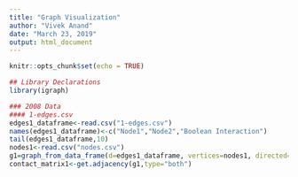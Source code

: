 ```yaml
---
title: "Graph Visualization"
author: "Vivek Anand"
date: "March 23, 2019"
output: html_document
---
```


```r
knitr::opts_chunk$set(echo = TRUE)
```

```r
## Library Declarations
library(igraph)

### 2008 Data
#### 1-edges.csv
edges1_dataframe<-read.csv("1-edges.csv")
names(edges1_dataframe)<-c("Node1","Node2","Boolean Interaction")
tail(edges1_dataframe,10)
nodes1<-read.csv("nodes.csv")
g1=graph_from_data_frame(d=edges1_dataframe, vertices=nodes1, directed=FALSE)
contact_matrix1<-get.adjacency(g1,type="both")




```

